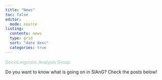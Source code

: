 ```yaml
---
title: "News"
toc: false
editor: 
  mode: source
listing: 
  contents: news
  type: grid 
  sort: "date desc" 
  categories: true 
---
```


[SocioLinguistic Analysis Group]{style="color: #83c5be;"}

Do you want to know what is going on in SlAnG? Check the posts below!

<!--- Check this website for a detailed step-by-step guide on how to set up a blog https://samanthacsik.github.io/posts/2022-10-24-quarto-blogs/ --->